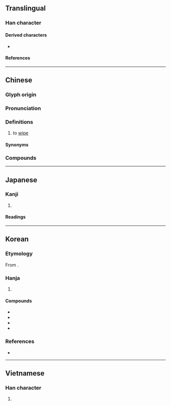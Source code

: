 {{character info}}
==Translingual==

===Han character===
{{Han char|rn=64|rad=手|as=06|sn=9|four=53040|canj=QIPM|ids=⿰扌式}}

====Derived characters====
* {{l|mul|[[𢁊]]}}

====References====
{{Han ref|kx=0427.200|dkj=11989|dj=0776.170|hdz=31865.030|uh=62ED}}

----

==Chinese==
{{zh-forms}}

===Glyph origin===
{{Han etym}}

===Pronunciation===
{{zh-pron
|m=shì
|c=sik1
|md=chék
|h=pfs=chhu̍t
|mn=qz:siak/xm,zz:sek/ml,jj,tw,pn,sg:chhit
|mn_note=siak/sek - literary; chhit - vernacular
|mn-t=sêg4/cig4
|mn-t_note=cig4 - vernacular (俗)
|mc=y
|oc=y
|cat=v
}}

===Definitions===
{{zh-hanzi}}

# to [[wipe]]

====Synonyms====
{{zh-dial|擦}}

===Compounds===
{{zh-der|傾耳拭目|拭目以俟|拭目|拂拭|拭目以待|擦拭|拭淚|拭目而待|洗拭|拭目而觀|抆拭|抹拭|拭目傾耳|拭目以觀|膏脣拭舌|舔拭|拭去}}

----

==Japanese==

===Kanji===
{{ja-kanji|grade=|rs=手06}}

# {{rfdef|ja|sort=手06}}

====Readings====
{{ja-readings
|goon=しき
|kanon=しょく
|kun=ぬぐ-う, ふ-く
}}

----

==Korean==

===Etymology===
From {{der|ko|ltc|-}} {{ltc-l|拭}}. {{hanja-hunmong|식〮|sik|雜語}}

===Hanja===
{{ko-hanja-search}}
{{ko-hanja|씻다|씻을|식}}

# {{hanja form of|식|to [[wipe]]}}

====Compounds====
{{der-top|Compounds}}
* {{ko-l|불식|拂拭}}
* {{ko-l|소식|掃拭}}
* {{ko-l|식정|拭淨}}
* {{ko-l|식건|拭巾}}
{{der-bottom}}

===References===
* {{R:hanjadoc|3941}}

----

==Vietnamese==

===Han character===
{{vi-readings|reading=rị|rs=手06}}

# {{rfdef|vi|sort=手06}}